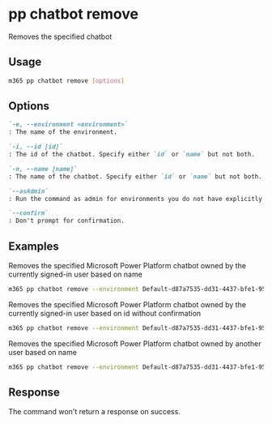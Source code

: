 
# pp chatbot remove

Removes the specified chatbot

## Usage

```sh
m365 pp chatbot remove [options]
```

## Options

```md defintion-list
`-e, --environment <environment>`
: The name of the environment.

`-i, --id [id]`
: The id of the chatbot. Specify either `id` or `name` but not both.

`-n, --name [name]`
: The name of the chatbot. Specify either `id` or `name` but not both.

`--asAdmin`
: Run the command as admin for environments you do not have explicitly assigned permissions to.

`--confirm`
: Don't prompt for confirmation.
```

<Global />

## Examples

Removes the specified Microsoft Power Platform chatbot owned by the currently signed-in user based on name

```sh
m365 pp chatbot remove --environment Default-d87a7535-dd31-4437-bfe1-95340acd55c5 --name "Chatbot Name"
```

Removes the specified Microsoft Power Platform chatbot owned by the currently signed-in user based on id without confirmation

```sh
m365 pp chatbot remove --environment Default-d87a7535-dd31-4437-bfe1-95340acd55c5 --id 9d9a13d0-6255-ed11-bba2-000d3adf774e --confirm
```

Removes the specified Microsoft Power Platform chatbot owned by another user based on name

```sh
m365 pp chatbot remove --environment Default-d87a7535-dd31-4437-bfe1-95340acd55c5 --name "Chatbot Name" --asAdmin
```

## Response

The command won't return a response on success.
